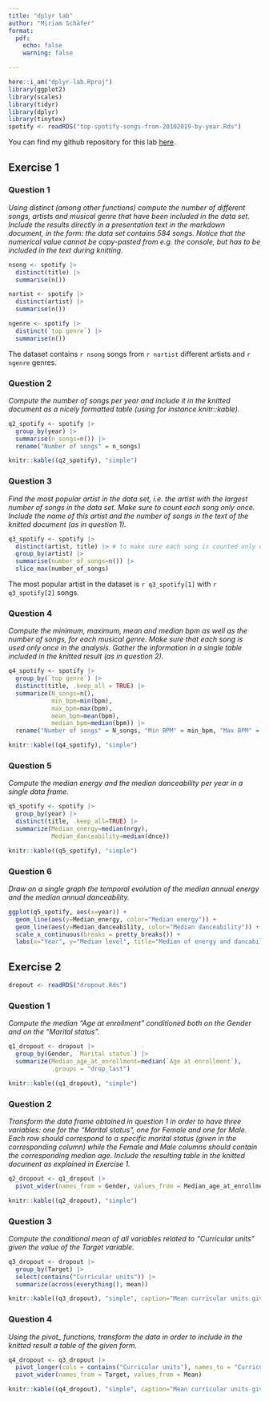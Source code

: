 ```yaml
---
title: "dplyr lab"
author: "Miriam Schäfer"
format: 
  pdf:
    echo: false 
    warning: false

---
```


```r
here::i_am("dplyr-lab.Rproj")
library(ggplot2)
library(scales)
library(tidyr)
library(dplyr) 
library(tinytex)
spotify <- readRDS("top-spotify-songs-from-20102019-by-year.Rds")
```
You can find my github repository for this lab [here](https://github.com/miriam-schaefer/dplyr-lab).


## Exercise 1

### Question 1

*Using distinct (among other functions) compute the number of different songs, artists and musical genre that have been included in the data set. Include the results directly in a presentation text in the markdown document, in the form: the data set contains 584 songs. Notice that the numerical value cannot be copy-pasted from e.g. the console, but has to be included in the text during knitting.*

```r
nsong <- spotify |> 
  distinct(title) |>
  summarise(n())

nartist <- spotify |> 
  distinct(artist) |>
  summarise(n())

ngenre <- spotify |> 
  distinct(`top genre`) |>
  summarise(n())
```

The dataset contains `r nsong` songs from `r nartist` different artists and `r ngenre` genres.

### Question 2

*Compute the number of songs per year and include it in the knitted document as a nicely formatted table (using for instance knitr::kable).*

```r
q2_spotify <- spotify |> 
  group_by(year) |>
  summarise(n_songs=n()) |> 
  rename("Number of songs" = n_songs) 

knitr::kable((q2_spotify), "simple")
```

### Question 3

*Find the most popular artist in the data set, i.e. the artist with the largest number of songs in the data set. Make sure to count each song only once. Include the name of this artist and the number of songs in the text of the knitted document (as in question 1).*

```r
q3_spotify <- spotify |> 
  distinct(artist, title) |> # to make sure each song is counted only once
  group_by(artist) |>
  summarise(number_of_songs=n()) |> 
  slice_max(number_of_songs)
```

The most popular artist in the dataset is `r q3_spotify[1]` with `r q3_spotify[2]` songs.

### Question 4

*Compute the minimum, maximum, mean and median bpm as well as the number of songs, for each musical genre. Make sure that each song is used only once in the analysis. Gather the information in a single table included in the knitted result (as in question 2).*

```r
q4_spotify <- spotify |> 
  group_by(`top genre`) |>
  distinct(title, .keep_all = TRUE) |>
  summarize(N_songs=n(), 
            min_bpm=min(bpm), 
            max_bpm=max(bpm), 
            mean_bpm=mean(bpm),
            median_bpm=median(bpm)) |>
  rename("Number of songs" = N_songs, "Min BPM" = min_bpm, "Max BPM" = max_bpm, "Mean BPM" = mean_bpm, "Median BPM" = median_bpm)

knitr::kable((q4_spotify), "simple")
```

### Question 5

*Compute the median energy and the median danceability per year in a single data frame.*

```r
q5_spotify <- spotify |> 
  group_by(year) |>
  distinct(title, .keep_all=TRUE) |> 
  summarize(Median_energy=median(nrgy), 
            Median_danceability=median(dnce)) 

knitr::kable((q5_spotify), "simple")
```

### Question 6

*Draw on a single graph the temporal evolution of the median annual energy and the median annual danceability.*

```r
ggplot(q5_spotify, aes(x=year)) + 
  geom_line(aes(y=Median_energy, color="Median energy")) + 
  geom_line(aes(y=Median_danceability, color="Median danceability")) + 
  scale_x_continuous(breaks = pretty_breaks()) +
  labs(x="Year", y="Median level", title="Median of energy and dancability over time")
```

## Exercise 2

```r
dropout <- readRDS("dropout.Rds")
```

### Question 1

*Compute the median "Age at enrollment" conditioned both on the Gender and on the "Marital status".*

```r
q1_dropout <- dropout |> 
  group_by(Gender, `Marital status`) |> 
  summarize(Median_age_at_enrollment=median(`Age at enrollment`), 
            .groups = "drop_last") 

knitr::kable((q1_dropout), "simple")
```

### Question 2

*Transform the data frame obtained in question 1 in order to have three variables: one for the "Marital status", one for Female and one for Male. Each row should correspond to a specific marital status (given in the corresponding column) while the Female and Male columns should contain the corresponding median age. Include the resulting table in the knitted document as explained in Exercise 1.*

```r
q2_dropout <- q1_dropout |>
  pivot_wider(names_from = Gender, values_from = Median_age_at_enrollment)

knitr::kable((q2_dropout), "simple")
```

### Question 3

*Compute the conditional mean of all variables related to "Curricular units" given the value of the Target variable.*

```r
q3_dropout <- dropout |>
  group_by(Target) |>
  select(contains("Curricular units")) |>
  summarize(across(everything(), mean)) 

knitr::kable((q3_dropout), "simple", caption="Mean curricular units given the Target variable")
```

### Question 4

*Using the pivot\_ functions, transform the data in order to include in the knitted result a table of the given form.*

```r
q4_dropout <- q3_dropout |> 
  pivot_longer(cols = contains("Curricular units"), names_to = "Curricular units", values_to = "Mean") |>
  pivot_wider(names_from = Target, values_from = Mean)

knitr::kable((q4_dropout), "simple", caption="Mean curricular units given the Target variable", digits=2)
```
